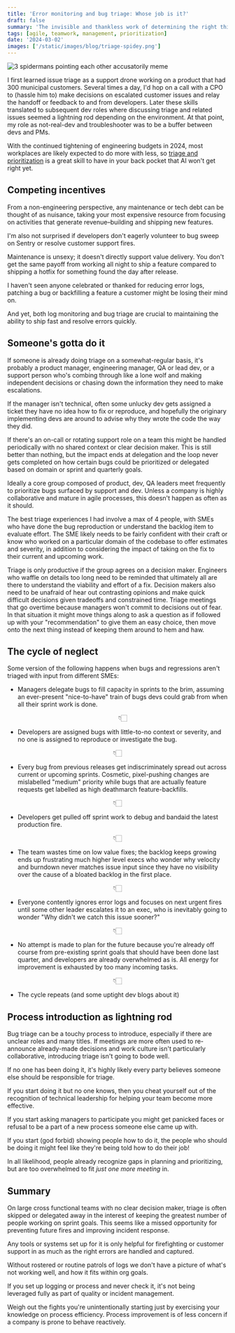 ```yaml
---
title: 'Error monitoring and bug triage: Whose job is it?'
draft: false
summary: 'The invisible and thankless work of determining the right things to fix'
tags: [agile, teamwork, management, prioritization]
date: '2024-03-02'
images: ['/static/images/blog/triage-spidey.png']
---
```


![3 spidermans pointing each other accusatorily meme](/static/images/blog/triage-spidey.png)

I first learned issue triage as a support drone working on a product that had 300 municipal customers. Several times a day, I'd hop on a call with a CPO to (hassle him to) make decisions on escalated customer issues and relay the handoff or feedback to and from developers. Later these skills translated to subsequent dev roles where discussing triage and related issues seemed a lightning rod depending on the environment. At that point, my role as not-real-dev and troubleshooter was to be a buffer between devs and PMs.

With the continued tightening of engineering budgets in 2024, most workplaces are likely expected to do more with less, so [triage and prioritization](/blog/bug-triage) is a great skill to have in your back pocket that AI won't get right yet.

## Competing incentives 

From a non-engineering perspective, any maintenance or tech debt can be thought of as nuisance, taking your most expensive resource from focusing on activities that generate revenue–building and shipping new features.

I'm also not surprised if developers don't eagerly volunteer to bug sweep on Sentry or resolve customer support fires.

Maintenance is unsexy; it doesn't directly support value delivery. You don't get the same payoff from working all night to ship a feature compared to shipping a hotfix for something found the day after release.

I haven't seen anyone celebrated or thanked for reducing error logs, patching a bug or backfilling a feature a customer might be losing their mind on.

And yet, both log monitoring and bug triage are crucial to maintaining the ability to ship fast and resolve errors quickly.

## Someone's gotta do it

If someone is already doing triage on a somewhat-regular basis, it's probably a product manager, engineering manager, QA or lead dev, or a support person who's combing through like a lone wolf and making independent decisions or chasing down the information they need to make escalations.

If the manager isn't technical, often some unlucky dev gets assigned a ticket they have no idea how to fix or reproduce, and hopefully the originary implementing devs are around to advise why they wrote the code the way they did.

If there's an on-call or rotating support role on a team this might be handled periodically with no shared context or clear decision maker. This is still better than nothing, but the impact ends at delegation and the loop never gets completed on how certain bugs could be prioritized or delegated based on domain or sprint and quarterly goals.

Ideally a core group composed of product, dev, QA leaders meet frequently to prioritize bugs surfaced by support and dev. Unless a company is highly collaborative and mature in agile processes, this doesn't happen as often as it should.

The best triage experiences I had involve a max of 4 people, with SMEs who have done the bug reproduction or understand the backlog item to evaluate effort. The SME likely needs to be fairly confident with their craft or know who worked on a particular domain of the codebase to offer estimates and severity, in addition to considering the impact of taking on the fix to their current and upcoming work.

Triage is only productive if the group agrees on a decision maker. Engineers who waffle on details too long need to be reminded that ultimately all are there to understand the viability and effort of a fix. Decision makers also need to be unafraid of hear out contrasting opinions and make quick difficult decisions given tradeoffs and constrained time. Triage meetings that go overtime because managers won't commit to decisions out of fear. In that situation it might move things along to ask a question as if followed up with your "recommendation" to give them an easy choice, then move onto the next thing instead of keeping them around to hem and haw.

## The cycle of neglect

Some version of the following happens when bugs and regressions aren't triaged with input from different SMEs:

- Managers delegate bugs to fill capacity in sprints to the brim, assuming an ever-present "nice-to-have" train of bugs devs could grab from when all their sprint work is done.
   <center>👇🏻</center>

- Developers are assigned bugs with little-to-no context or severity, and no one is assigned to reproduce or investigate the bug.

<center>👇🏻</center>

- Every bug from previous releases get indiscriminately spread out across current or upcoming sprints. Cosmetic, pixel-pushing changes are mislabelled "medium" priority while bugs that are actually feature requests get labelled as high deathmarch feature-backfills.

<center>👇🏻</center>

- Developers get pulled off sprint work to debug and bandaid the latest production fire.

<center>👇🏻</center>

- The team wastes time on low value fixes; the backlog keeps growing ends up frustrating much higher level execs who wonder why velocity and burndown never matches issue input since they have no visibility over the cause of a bloated backlog in the first place.

<center>👇🏻</center>

- Everyone contently ignores error logs and focuses on next urgent fires until some other leader escalates it to an exec, who is inevitably going to wonder "Why didn't we catch this issue sooner?"

<center>👇🏻</center>

- No attempt is made to plan for the future because you're already off course from pre-existing sprint goals that should have been done last quarter, and developers are already overwhelmed as is. All energy for improvement is exhausted by too many incoming tasks.

<center>👇🏻</center>

- The cycle repeats (and some uptight dev blogs about it)

## Process introduction as lightning rod

Bug triage can be a touchy process to introduce, especially if there are unclear roles and many titles. If meetings are more often used to re-announce already-made decisions and work culture isn't particularly collaborative, introducing triage isn't going to bode well.

If no one has been doing it, it's highly likely every party believes someone else should be responsible for triage.

If you start doing it but no one knows, then you cheat yourself out of the recognition of technical leadership for helping your team become more effective.

If you start asking managers to participate you might get panicked faces or refusal to be a part of a new process someone else came up with.

If you start (god forbid) showing people how to do it, the people who should be doing it might feel like they're being told how to do their job!

In all likelihood, people already recognize gaps in planning and prioritizing, but are too overwhelmed to fit _just one more meeting_ in.

## Summary

On large cross functional teams with no clear decision maker, triage is often skipped or delegated away in the interest of keeping the greatest number of people working on sprint goals. This seems like a missed opportunity for preventing future fires and improving incident response.

Any tools or systems set up for it is only helpful for firefighting or customer support in as much as the right errors are handled and captured.

Without rostered or routine patrols of logs we don't have a picture of what's not working well, and how it fits within org goals.

If you set up logging or process and never check it, it's not being leveraged fully as part of quality or incident management.

Weigh out the fights you're unintentionally starting just by exercising your knowledge on process efficiency. Process improvement is of less concern if a company is prone to behave reactively.
